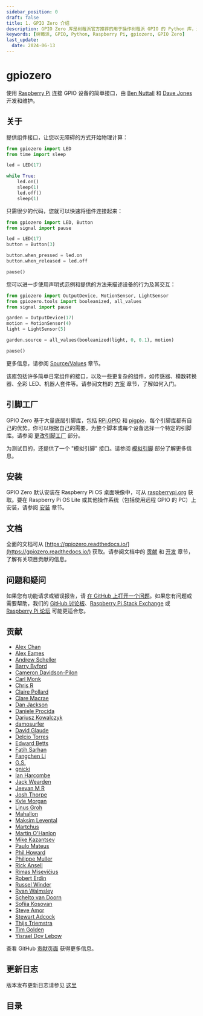 ```yaml
---
sidebar_position: 0
draft: false
title: 1. GPIO Zero 介绍
description: GPIO Zero 库是树莓派官方推荐的用于操作树莓派 GPIO 的 Python 库，这是当前在树莓派5及更早型号经过测试的 GPIO 库。它对常用外设的操作进行了封装，使用起来非常方便。
keywords: [树莓派, GPIO, Python, Raspberry Pi, gpiozero, GPIO Zero]
last_update: 
  date: 2024-06-13
---
```


# gpiozero

使用 [Raspberry Pi](https://www.raspberrypi.org/) 连接 GPIO 设备的简单接口，由 [Ben Nuttall](https://github.com/bennuttall) 和 [Dave Jones](https://github.com/waveform80) 开发和维护。

## 关于

提供组件接口，让您以无障碍的方式开始物理计算：
```py
from gpiozero import LED
from time import sleep

led = LED(17)

while True:
    led.on()
    sleep(1)
    led.off()
    sleep(1)
```

只需很少的代码，您就可以快速将组件连接起来：

```py
from gpiozero import LED, Button
from signal import pause

led = LED(17)
button = Button(3)

button.when_pressed = led.on
button.when_released = led.off

pause()
```

您可以进一步使用声明式范例和提供的方法来描述设备的行为及其交互：

```py
from gpiozero import OutputDevice, MotionSensor, LightSensor
from gpiozero.tools import booleanized, all_values
from signal import pause

garden = OutputDevice(17)
motion = MotionSensor(4)
light = LightSensor(5)

garden.source = all_values(booleanized(light, 0, 0.1), motion)

pause()
```

更多信息，请参阅 [Source/Values](./source-values) 章节。

该库包括许多简单日常组件的接口，以及一些更复杂的组件，如传感器、模数转换器、全彩 LED、机器人套件等。请参阅文档的 [方案](./recipes.mdx) 章节，了解如何入门。

## 引脚工厂
GPIO Zero 基于大量底层引脚库，包括 [RPi.GPIO](https://pypi.org/project/RPi.GPIO) 和 [pigpio](https://pypi.org/project/pigpio)，每个引脚库都有自己的优势。你可以根据自己的需要，为整个脚本或每个设备选择一个特定的引脚库。请参阅 [更改引脚工厂](./api-pins.mdx#todo) 部分。

为测试目的，还提供了一个 "模拟引脚" 接口。请参阅 [模拟引脚](./api-pins.mdx#todo) 部分了解更多信息。

## 安装
GPIO Zero 默认安装在 Raspberry Pi OS 桌面映像中，可从 [raspberrypi.org](https://www.raspberrypi.org/software/) 获取。要在 Raspberry Pi OS Lite 或其他操作系统（包括使用远程 GPIO 的 PC）上安装，请参阅 [安装](./installing.mdx) 章节。

## 文档
全面的文档可从 [https://gpiozero.readthedocs.io/](https://gpiozero.readthedocs.io/) 获取。请参阅文档中的 [贡献](./contributing.mdx) 和 [开发](./development.mdx) 章节，了解有关项目贡献的信息。

## 问题和疑问
如果您有功能请求或错误报告，请 [在 GitHub 上打开一个问题](https://github.com/gpiozero/gpiozero/issues/new)。如果您有问题或需要帮助，我们的 [GitHub 讨论板](https://github.com/gpiozero/gpiozero/discussions)、[Raspberry Pi Stack Exchange](https://raspberrypi.stackexchange.com/) 或 [Raspberry Pi 论坛](https://www.raspberrypi.org/forums/) 可能更适合您。

## 贡献

- [Alex Chan](https://github.com/gpiozero/gpiozero/commits?author=alexwlchan)
- [Alex Eames](https://github.com/gpiozero/gpiozero/commits?author=raspitv)
- [Andrew Scheller](https://github.com/gpiozero/gpiozero/commits?author=lurch)
- [Barry Byford](https://github.com/gpiozero/gpiozero/commits?author=ukBaz)
- [Cameron Davidson-Pilon](https://github.com/gpiozero/gpiozero/commits?author=CamDavidsonPilon)
- [Carl Monk](https://github.com/gpiozero/gpiozero/commits?author=ForToffee)
- [Chris R](https://github.com/gpiozero/gpiozero/commits?author=chrisruk)
- [Claire Pollard](https://github.com/gpiozero/gpiozero/commits?author=tuftii)
- [Clare Macrae](https://github.com/gpiozero/gpiozero/commits?author=claremacrae)
- [Dan Jackson](https://github.com/gpiozero/gpiozero/commits?author=e28eta)
- [Daniele Procida](https://github.com/evildmp)
- [Dariusz Kowalczyk](https://github.com/gpiozero/gpiozero/commits?author=darton)
- [damosurfer](https://github.com/gpiozero/gpiozero/commits?author=damosurfer)
- [David Glaude](https://github.com/gpiozero/gpiozero/commits?author=dglaude)
- [Delcio Torres](https://github.com/gpiozero/gpiozero/commits?author=delciotorres)
- [Edward Betts](https://github.com/gpiozero/gpiozero/commits?author=edwardbetts)
- [Fatih Sarhan](https://github.com/gpiozero/gpiozero/commits?author=f9n)
- [Fangchen Li](https://github.com/gpiozero/gpiozero/commits?author=fangchenli)
- [G.S.](https://github.com/gpiozero/gpiozero/commits?author=gszy)
- [gnicki](https://github.com/gpiozero/gpiozero/commits?author=gnicki2000)
- [Ian Harcombe](https://github.com/gpiozero/gpiozero/commits?author=MrHarcombe)
- [Jack Wearden](https://github.com/gpiozero/gpiozero/commits?author=NotBobTheBuilder)
- [Jeevan M R](https://github.com/gpiozero/gpiozero/commits?author=jee1mr)
- [Josh Thorpe](https://github.com/gpiozero/gpiozero/commits?author=ThorpeJosh)
- [Kyle Morgan](https://github.com/gpiozero/gpiozero/commits?author=knmorgan)
- [Linus Groh](https://github.com/gpiozero/gpiozero/commits?author=linusg)
- [Mahallon](https://github.com/gpiozero/gpiozero/commits?author=Mahallon)
- [Maksim Levental](https://github.com/gpiozero/gpiozero/commits?author=makslevental)
- [Martchus](https://github.com/gpiozero/gpiozero/commits?author=Martchus)
- [Martin O'Hanlon](https://github.com/martinohanlon/commits?author=martinohanlon)
- [Mike Kazantsev](https://github.com/gpiozero/gpiozero/commits?author=mk-fg)
- [Paulo Mateus](https://github.com/gpiozero/gpiozero/commits?author=SrMouraSilva)
- [Phil Howard](https://github.com/gpiozero/gpiozero/commits?author=Gadgetoid)
- [Philippe Muller](https://github.com/gpiozero/gpiozero/commits?author=pmuller)
- [Rick Ansell](https://github.com/gpiozero/gpiozero/commits?author=ricksbt)
- [Rimas Misevičius](https://github.com/gpiozero/gpiozero/commits?author=rmisev)
- [Robert Erdin](https://github.com/gpiozero/gpiozero/commits?author=roberterdin)
- [Russel Winder](https://github.com/russel)
- [Ryan Walmsley](https://github.com/gpiozero/gpiozero/commits?author=ryanteck)
- [Schelto van Doorn](https://github.com/gpiozero/gpiozero/commits?author=goloplo)
- [Sofiia Kosovan](https://github.com/gpiozero/gpiozero/commits?author=SofiiaKosovan)
- [Steve Amor](https://github.com/gpiozero/gpiozero/commits?author=SteveAmor)
- [Stewart Adcock](https://github.com/gpiozero/gpiozero/commits?author=stewartadcock)
- [Thijs Triemstra](https://github.com/gpiozero/gpiozero/commits?author=thijstriemstra)
- [Tim Golden](https://github.com/gpiozero/gpiozero/commits?author=tjguk)
- [Yisrael Dov Lebow](https://github.com/gpiozero/gpiozero/commits?author=yisraeldov)

查看 GitHub [贡献页面](https://github.com/gpiozero/gpiozero/graphs/contributors) 获得更多信息。

## 更新日志

版本发布更新日志请参见 [这里](https://gpiozero.readthedocs.io/en/latest/changelog.html)

## 目录

<Normal />